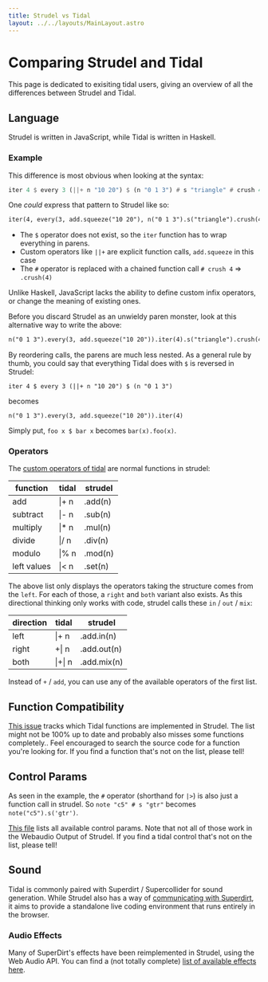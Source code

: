 ```yaml
---
title: Strudel vs Tidal
layout: ../../layouts/MainLayout.astro
---
```



# Comparing Strudel and Tidal

This page is dedicated to exisiting tidal users, giving an overview of all the differences between Strudel and Tidal.

## Language

Strudel is written in JavaScript, while Tidal is written in Haskell.

### Example

This difference is most obvious when looking at the syntax:

```hs
iter 4 $ every 3 (||+ n "10 20") $ (n "0 1 3") # s "triangle" # crush 4
```

One _could_ express that pattern to Strudel like so:

```txt
iter(4, every(3, add.squeeze("10 20"), n("0 1 3").s("triangle").crush(4)))
```

- The `$` operator does not exist, so the `iter` function has to wrap everything in parens.
- Custom operators like `||+` are explicit function calls, `add.squeeze` in this case
- The `#` operator is replaced with a chained function call `# crush 4` => `.crush(4)`

Unlike Haskell, JavaScript lacks the ability to define custom infix
operators, or change the meaning of existing ones.

Before you discard Strudel as an unwieldy paren monster, look at this alternative way to write the above:

```txt
n("0 1 3").every(3, add.squeeze("10 20")).iter(4).s("triangle").crush(4)
```

By reordering calls, the parens are much less nested.
As a general rule by thumb, you could say that everything Tidal does with `$` is reversed in Strudel:

`iter 4 $ every 3 (||+ n "10 20") $ (n "0 1 3")`

becomes

`n("0 1 3").every(3, add.squeeze("10 20")).iter(4)`

Simply put, `foo x $ bar x` becomes `bar(x).foo(x)`.

### Operators

The [custom operators of tidal](https://tidalcycles.org/docs/reference/pattern_structure/#all-the-operators) are normal functions in strudel:

| function    | tidal  | strudel |
| ----------- | ------ | ------- |
| add         | \|+ n  | .add(n) |
| subtract    | \|- n  | .sub(n) |
| multiply    | \|\* n | .mul(n) |
| divide      | \|\/ n | .div(n) |
| modulo      | \|\% n | .mod(n) |
| left values | \|\< n | .set(n) |

The above list only displays the operators taking the structure comes from the `left`.
For each of those, a `right` and `both` variant also exists.
As this directional thinking only works with code, strudel calls these `in` / `out` / `mix`:

| direction | tidal   | strudel     |
| --------- | ------- | ----------- |
| left      | \|+ n   | .add.in(n)  |
| right     | +\| n   | .add.out(n) |
| both      | \|+\| n | .add.mix(n) |

Instead of `+` / `add`, you can use any of the available operators of the first list.

## Function Compatibility

[This issue](https://github.com/tidalcycles/strudel/issues/31) tracks which Tidal functions are implemented in Strudel.
The list might not be 100% up to date and probably also misses some functions completely..
Feel encouraged to search the source code for a function you're looking for.
If you find a function that's not on the list, please tell!

## Control Params

As seen in the example, the `#` operator (shorthand for `|>`) is also just a function call in strudel.
So `note "c5" # s "gtr"` becomes `note("c5").s('gtr')`.

[This file](https://github.com/tidalcycles/strudel/blob/main/packages/core/controls.mjs) lists all available control params.
Note that not all of those work in the Webaudio Output of Strudel.
If you find a tidal control that's not on the list, please tell!

## Sound

Tidal is commonly paired with Superdirt / Supercollider for sound generation.
While Strudel also has a way of [communicating with Superdirt](./learn/input-output),
it aims to provide a standalone live coding environment that runs entirely in the browser.

### Audio Effects

Many of SuperDirt's effects have been reimplemented in Strudel, using the Web Audio API.
You can find a (not totally complete) [list of available effects here](./learn/effects).
